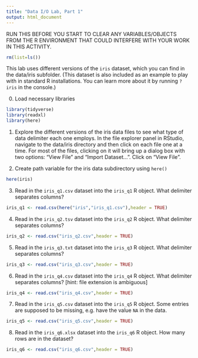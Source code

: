 ```yaml
---
title: "Data I/O Lab, Part 1"
output: html_document
---
```


RUN THIS BEFORE YOU START TO CLEAR ANY VARIABLES/OBJECTS FROM THE R ENVIRONMENT THAT COULD INTERFERE WITH YOUR WORK IN THIS ACTIVITY.
```r
rm(list=ls())
```


This lab uses different versions of the `iris` dataset, which you can find in the data/iris subfolder. (This dataset is also included as an example to play with in standard R installations. You can learn more about it by running `?iris` in the console.)

0.  Load necessary libraries

```r
library(tidyverse)
library(readxl)
library(here)
```

1.  Explore the different versions of the iris data files to see what type of data delimiter each one employs. In the file explorer panel in RStudio, navigate to the data/iris directory and then click on each file one at a time. For most of the files, clicking on it will bring up a dialog box with two options: "View File" and "Import Dataset...". Click on "View File". 

2.  Create path variable for the iris data subdirectory using `here()`

```r
here(iris)
```

3.  Read in the `iris_q1.csv` dataset into the `iris_q1` R object. What delimiter separates columns?

```r
iris_q1 <- read.csv(here("iris","iris_q1.csv"),header = TRUE)
```

4.  Read in the `iris_q2.tsv` dataset into the `iris_q2` R object. What delimiter separates columns?

```r
iris_q2 <- read.csv("iris_q2.csv",header = TRUE)
```

5.  Read in the `iris_q3.txt` dataset into the `iris_q3` R object. What delimiter separates columns?

```r
iris_q3 <- read.csv("iris_q3.csv",header = TRUE)
```

6.  Read in the `iris_q4.csv` dataset into the `iris_q4` R object. What delimiter separates columns? [hint: file extension is ambiguous]

```r
iris_q4 <- read.csv("iris_q4.csv",header = TRUE)
```

7.  Read in the `iris_q5.csv` dataset into the `iris_q5` R object. Some entries are supposed to be missing, e.g. have the value `NA` in the data.

```r
iris_q5 <- read.csv("iris_q5.csv",header = TRUE)
```

8.  Read in the `iris_q6.xlsx` dataset into the `iris_q6` R object. How many rows are in the dataset?

```r
iris_q6 <- read.csv("iris_q6.csv",header = TRUE)
```
